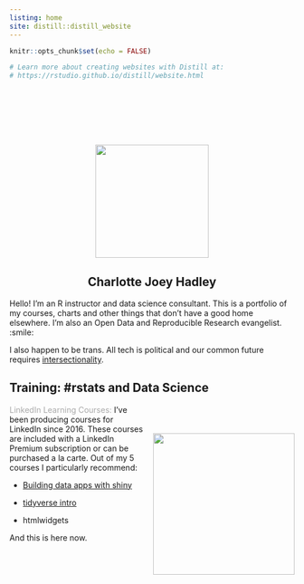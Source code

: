 ```yaml
---
listing: home
site: distill::distill_website
---
```


```r
knitr::opts_chunk$set(echo = FALSE)

# Learn more about creating websites with Distill at:
# https://rstudio.github.io/distill/website.html

```


<d-byline></d-byline>

<center><img src='images/visible-data-logo.png' width='200px' style='padding-top:100px'/></center>

<center><h2>Charlotte Joey Hadley</h2></center>

Hello! I'm an R instructor and data science consultant. This is a portfolio of my courses, charts and other things that don't have a good home elsewhere. I'm also an Open Data and Reproducible Research evangelist. :smile:

I also happen to be trans. All tech is political and our common future requires [intersectionality](https://time.com/5560575/intersectionality-theory/). 

## Training: #rstats and Data Science

<div>

<img src='images/linkedin-learning-courses.png' style='width:250px;float:right;padding-left:15px;padding-top:50px;'/>

<span style='color:darkgrey;'>LinkedIn Learning Courses:</span> I've been producing courses for LinkedIn since 2016. These courses are included with a LinkedIn Premium subscription or can be purchased a la carte. Out of my 5 courses I particularly recommend:

- [Building data apps with shiny](https://www.linkedin.com/learning/building-data-apps-with-r-and-shiny-essential-training)

- [tidyverse intro](https://www.linkedin.com/learning/learning-the-r-tidyverse?u=2125562)

- htmlwidgets

</div>

And this is here now.
